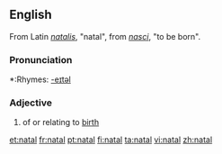 ==English==
From Latin ''[[natalis]]'', "natal", from ''[[nasci]]'', "to be born".

===Pronunciation===
*:Rhymes: [[Rhymes:English:-eɪtəl|-eɪtəl]]

===Adjective===
# of or relating to [[birth]]

[[et:natal]]
[[fr:natal]]
[[pt:natal]]
[[fi:natal]]
[[ta:natal]]
[[vi:natal]]
[[zh:natal]]